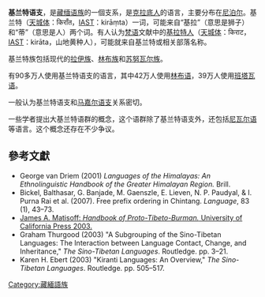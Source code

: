 {{Infobox Language family
|name=基兰特语支
|region=[[尼泊尔|尼泊尔]]
|familycolor=Sino-Tibetan
|fam1=[[漢藏語系|漢藏語系]]
|fam2=[[藏緬語族|藏緬語族]]
|fam3=大基兰特语群 ?
|multitree=kira
|linglist=STBBAA
|iso5=無
|iso6=ehly
}}

'''基兰特语支'''，是[[藏缅语族|藏缅语族]]的一個支系，是[[克拉底人|克拉底人]]的语言，主要分布在[[尼泊尔|尼泊尔]]。基兰特（[[天城体|天城体]]：किराँत，[[IAST|IAST]]：kirāṃta）一词，可能来自“基拉”（意思是狮子）和“蒂”（意思是人）两个词。有人认为[[梵语|梵语]]文献中的[[基拉特人|基拉特人]]（[[天城体|天城体]]：किराट，[[IAST|IAST]]：kirāta，山地黄种人），可能就来自基兰特或相关部落名称。

基兰特族包括现代的[[拉伊族|拉伊族]]、[[林布族|林布族]]和[[苏努瓦尔族|苏努瓦尔族]]。

有90多万人使用基兰特语支的语言，其中42万人使用[[林布语|林布语]]，39万人使用[[班塔瓦语|班塔瓦语]]。

一般认为基兰特语支和[[马嘉尔语支|马嘉尔语支]]关系密切。

一些学者提出大基兰特语群的概念，这个语群除了基兰特语支外，还包括[[尼瓦尔语|尼瓦尔语]]等语言。这个概念还存在不少争议。

==參考文獻==
{{refbegin}}
* George van Driem (2001) ''Languages of the Himalayas: An Ethnolinguistic Handbook of the Greater Himalayan Region.'' Brill.
* Bickel, Balthasar, G. Banjade, M. Gaenszle, E. Lieven, N. P. Paudyal, & I. Purna Rai et al. (2007). Free prefix ordering in Chintang. ''Language'', 83 (1), 43–73.
* [http://repositories.cdlib.org/cgi/viewcontent.cgi?article=1000&context=ucpress/ucpl James A. Matisoff: ''Handbook of Proto-Tibeto-Burman.'' University of California Press 2003.] {{Wayback|url=http://repositories.cdlib.org/cgi/viewcontent.cgi?article=1000&context=ucpress%2Fucpl |date=20091010162720 }}
* Graham Thurgood (2003) "A Subgrouping of the Sino-Tibetan Languages:  The Interaction between Language Contact, Change, and Inheritance," ''The Sino-Tibetan Languages''.  Routledge.  pp. 3–21.
* Karen H. Ebert (2003) "Kiranti Languages:  An Overview," ''The Sino-Tibetan Languages''.  Routledge.  pp. 505–517.
{{refend}}

[[Category:藏緬語族|Category:藏緬語族]]